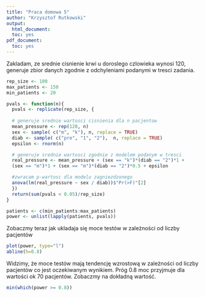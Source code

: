 ```yaml
---
title: "Praca domowa 5"
author: "Krzysztof Rutkowski"
output:
  html_document:
  toc: yes
pdf_document:
  toc: yes
---
```


  Zakladam, ze srednie cisnienie krwi u doroslego czlowieka wynosi 120, generuje zbior
danych zgodnie z odchyleniami podanymi w tresci zadania.

```r

rep_size <- 100
max_patients <- 150
min_patients <- 20

pvals <- function(n){
  pvals <- replicate(rep_size, {
  
  # generuje srednie wartosci cisnienia dla n pacjentow
  mean_pressure <- rep(120, n)
  sex <- sample( c("m", "k"), n, replace = TRUE)
  diab <- sample( c("pre", "1", "2"),  n, replace = TRUE)
  epsilon <- rnorm(n)

  # generuje srednie wartosci zgodnie z modelem podanym w tresci
  real_pressure <- mean_pressure + (sex == "k")*(diab == "2")*1 +
  (sex == "m")*1 + (sex == "m")*(diab == "2")*0.5 + epsilon

  #zwracam p-wartosc dla modelu zagniezdzonego
  anova(lm(real_pressure ~ sex / diab))$"Pr(>F)"[2]
  })
  return(sum(pvals < 0.05)/rep_size)
}

patients <- c(min_patients:max_patients)
power <- unlist(lapply(patients, pvals))
```

Zobaczmy teraz jak ukladaja się moce testów w zależności od liczby pacjentów
```r
plot(power, type="l")
abline(h=0.8)
```

Widzimy, że moce testów mają tendencję wzrostową w zależności od liczby pacjentów co jest 
oczekiwanym wynikiem. Próg 0.8 moc przyjmuje dla wartości ok 70 pacjentów. Zobaczmy na dokładną wartość.
```r
min(which(power >= 0.8))
```
